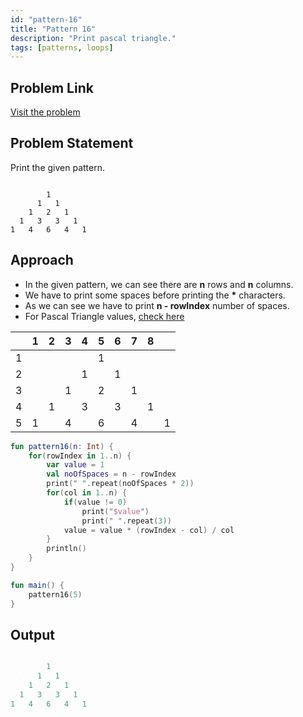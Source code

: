 ```yaml
---
id: "pattern-16"
title: "Pattern 16"
description: "Print pascal triangle."
tags: [patterns, loops]
---
```


## Problem Link

[Visit the problem](https://github.com/kunal-kushwaha/DSA-Bootcamp-Java/blob/main/assignments/09-patterns.md)

## Problem Statement

Print the given pattern.

```text

        1   
      1   1   
    1   2   1   
  1   3   3   1   
1   4   6   4   1   

```

## Approach

- In the given pattern, we can see there are **n** rows and **n** columns.
- We have to print some spaces before printing the **\*** characters.
- As we can see we have to print **n - rowIndex** number of spaces.
- For Pascal Triangle values, [check here](https://www.geeksforgeeks.org/pascal-triangle)

<TableWrapper rows="5" cols="5">

|       |   1   |   2   |   3   |   4   |   5   |   6   |   7   |   8   |       |
| :---: | :---: | :---: | :---: | :---: | :---: | :---: | :---: | :---: | :---: |
|   1   |       |       |       |       |   1   |       |       |       |       |
|   2   |       |       |       |   1   |       |   1   |       |       |       |
|   3   |       |       |   1   |       |   2   |       |   1   |       |       |
|   4   |       |   1   |       |   3   |       |   3   |       |   1   |       |
|   5   |   1   |       |   4   |       |   6   |       |   4   |       |   1   |

</TableWrapper>

<Tabs>
<TabItem value="kotlin" label="Kotlin">
<SolutionAuthor name="@msvhora"/>

```kt
fun pattern16(n: Int) {
    for(rowIndex in 1..n) {
        var value = 1
        val noOfSpaces = n - rowIndex
        print(" ".repeat(noOfSpaces * 2))
        for(col in 1..n) {
            if(value != 0)
                print("$value")
                print(" ".repeat(3))
            value = value * (rowIndex - col) / col
        }
        println()
    }
}

fun main() {    
    pattern16(5)
}

```

</TabItem>
</Tabs>

## Output

```kt

        1   
      1   1   
    1   2   1   
  1   3   3   1   
1   4   6   4   1   

```
